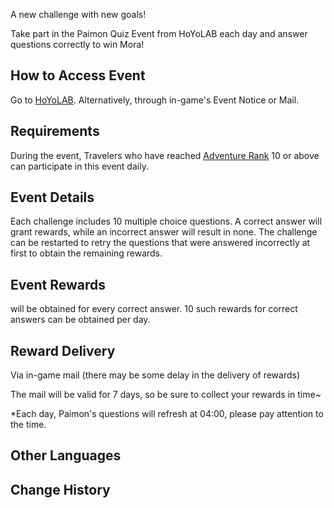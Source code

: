 {{EventTabs
|rootpage = A Thousand Questions With Paimon/2022-03-25
}}
{{Event
|name              = A Thousand Questions With Paimon 2022-03-25
|image             = A Thousand Questions With Paimon 2022-03-25.jpg
|type              = Web
|time_known        = yes
|time_start        = 2022-03-25 13:00
|time_end          = 2022-03-27 23:59
|link              = https://www.hoyolab.com/article/3952150
|link2             = https://webstatic-sea.hoyoverse.com/ys/event/answer-question/index.html?activity_no=2f151b0c13924d49#
|link2name         = Event Page
}}
A new challenge with new goals!

Take part in the Paimon Quiz Event from HoYoLAB each day and answer questions correctly to win Mora!

==How to Access Event==
Go to [https://webstatic-sea.hoyoverse.com/ys/event/answer-question/index.html?activity_no=2f151b0c13924d49# HoYoLAB]. Alternatively, through in-game's Event Notice or Mail.

==Requirements==
During the event, Travelers who have reached [[Adventure Rank]] 10 or above can participate in this event daily.

==Event Details==
Each challenge includes 10 multiple choice questions. A correct answer will grant rewards, while an incorrect answer will result in none. The challenge can be restarted to retry the questions that were answered incorrectly at first to obtain the remaining rewards.

==Event Rewards==
{{Item|Mora|25|x=5,000}} will be obtained for every correct answer. 10 such rewards for correct answers can be obtained per day.

==Reward Delivery==
Via in-game mail (there may be some delay in the delivery of rewards)

The mail will be valid for 7 days, so be sure to collect your rewards in time~

<nowiki>*</nowiki>Each day, Paimon's questions will refresh at 04:00, please pay attention to the time.

==Other Languages==
{{Transclude|A Thousand Questions With Paimon|Other Languages}}

==Change History==
{{Change History|2.5}}